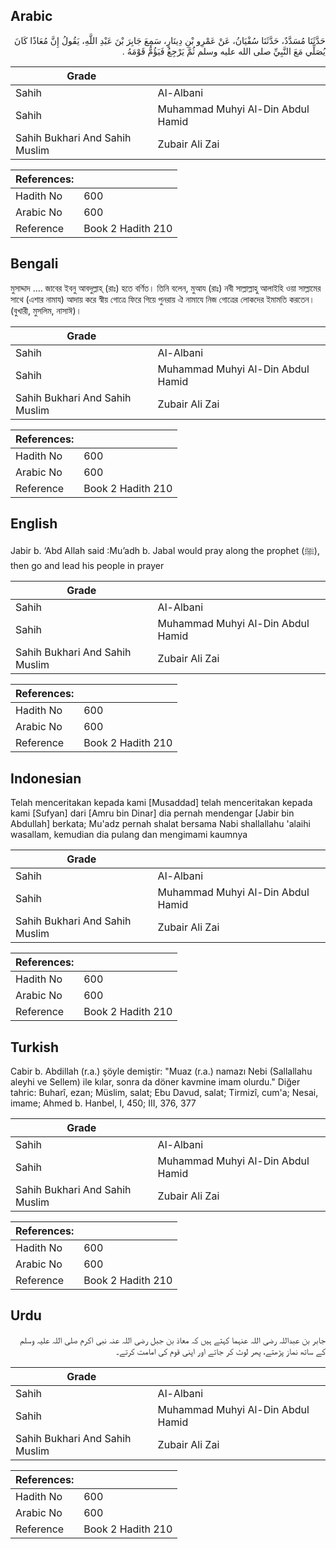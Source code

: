 ## Arabic


<div dir="rtl" lang="ar" style={{fontSize:'larger',backgroundColor:'#f8f9fa',padding:20}}>
حَدَّثَنَا مُسَدَّدٌ، حَدَّثَنَا سُفْيَانُ، عَنْ عَمْرِو بْنِ دِينَارٍ، سَمِعَ جَابِرَ بْنَ عَبْدِ اللَّهِ، يَقُولُ إِنَّ مُعَاذًا كَانَ يُصَلِّي مَعَ النَّبِيِّ صلى الله عليه وسلم ثُمَّ يَرْجِعُ فَيَؤُمُّ قَوْمَهُ ‏.‏
</div>
<div style={{backgroundColor:'#f8f9fa',padding:20, marginBottom: 10}}><table> <thead> <tr> <th>Grade</th> <th></th> </tr> </thead> <tbody> <tr><td>Sahih</td><td>Al-Albani</td></tr><tr><td>Sahih</td><td>Muhammad Muhyi Al-Din Abdul Hamid</td></tr><tr><td>Sahih Bukhari And Sahih Muslim</td><td>Zubair Ali Zai</td></tr></tbody></table><table> <thead> <tr> <th>References:</th> <th></th> </tr> </thead> <tbody><tr><td>Hadith No</td><td>600</td></tr><tr><td>Arabic No</td><td>600</td></tr><tr><td>Reference</td><td>Book 2 Hadith 210</td></tr></tbody></table></div>

## Bengali


<div dir="ltr" lang="bn" style={{fontSize:'larger',backgroundColor:'#f8f9fa',padding:20}}>
মুসাদ্দাদ .... জাবের ইবনু আবদুল্লাহ্ (রাঃ) হতে বর্ণিত। তিনি বলেন, মুআয (রাঃ) নবী সাল্লাল্লাহু আলাইহি ওয়া সাল্লামের সাথে (এশার নামায) আদায় করে স্বীয় গোত্রে ফিরে গিয়ে পুনরায় ঐ নামাযে নিজ গোত্রের লোকদের ইমামতি করতেন। (বুখারী, মুসলিম, নাসাঈ)।
</div>
<div style={{backgroundColor:'#f8f9fa',padding:20, marginBottom: 10}}><table> <thead> <tr> <th>Grade</th> <th></th> </tr> </thead> <tbody> <tr><td>Sahih</td><td>Al-Albani</td></tr><tr><td>Sahih</td><td>Muhammad Muhyi Al-Din Abdul Hamid</td></tr><tr><td>Sahih Bukhari And Sahih Muslim</td><td>Zubair Ali Zai</td></tr></tbody></table><table> <thead> <tr> <th>References:</th> <th></th> </tr> </thead> <tbody><tr><td>Hadith No</td><td>600</td></tr><tr><td>Arabic No</td><td>600</td></tr><tr><td>Reference</td><td>Book 2 Hadith 210</td></tr></tbody></table></div>

## English


<div dir="ltr" lang="en" style={{fontSize:'larger',backgroundColor:'#f8f9fa',padding:20}}>
Jabir b. ‘Abd Allah said :Mu’adh b. Jabal would pray along the prophet (ﷺ), then go and lead his people in prayer
</div>
<div style={{backgroundColor:'#f8f9fa',padding:20, marginBottom: 10}}><table> <thead> <tr> <th>Grade</th> <th></th> </tr> </thead> <tbody> <tr><td>Sahih</td><td>Al-Albani</td></tr><tr><td>Sahih</td><td>Muhammad Muhyi Al-Din Abdul Hamid</td></tr><tr><td>Sahih Bukhari And Sahih Muslim</td><td>Zubair Ali Zai</td></tr></tbody></table><table> <thead> <tr> <th>References:</th> <th></th> </tr> </thead> <tbody><tr><td>Hadith No</td><td>600</td></tr><tr><td>Arabic No</td><td>600</td></tr><tr><td>Reference</td><td>Book 2 Hadith 210</td></tr></tbody></table></div>

## Indonesian


<div dir="ltr" lang="id" style={{fontSize:'larger',backgroundColor:'#f8f9fa',padding:20}}>
Telah menceritakan kepada kami [Musaddad] telah menceritakan kepada kami [Sufyan] dari [Amru bin Dinar] dia pernah mendengar [Jabir bin Abdullah] berkata; Mu'adz pernah shalat bersama Nabi shallallahu 'alaihi wasallam, kemudian dia pulang dan mengimami kaumnya
</div>
<div style={{backgroundColor:'#f8f9fa',padding:20, marginBottom: 10}}><table> <thead> <tr> <th>Grade</th> <th></th> </tr> </thead> <tbody> <tr><td>Sahih</td><td>Al-Albani</td></tr><tr><td>Sahih</td><td>Muhammad Muhyi Al-Din Abdul Hamid</td></tr><tr><td>Sahih Bukhari And Sahih Muslim</td><td>Zubair Ali Zai</td></tr></tbody></table><table> <thead> <tr> <th>References:</th> <th></th> </tr> </thead> <tbody><tr><td>Hadith No</td><td>600</td></tr><tr><td>Arabic No</td><td>600</td></tr><tr><td>Reference</td><td>Book 2 Hadith 210</td></tr></tbody></table></div>

## Turkish


<div dir="ltr" lang="tr" style={{fontSize:'larger',backgroundColor:'#f8f9fa',padding:20}}>
Cabir b. Abdillah (r.a.) şöyle demiştir: "Muaz (r.a.) na­mazı Nebi (Sallallahu aleyhi ve Sellem) ile kılar, sonra da döner kavmine imam olurdu." Diğer tahric: Buharî, ezan; Müslim, salat; Ebu Davud, salat; Tirmizî, cum'a; Nesai, imame; Ahmed b. Hanbel, I, 450; III, 376, 377
</div>
<div style={{backgroundColor:'#f8f9fa',padding:20, marginBottom: 10}}><table> <thead> <tr> <th>Grade</th> <th></th> </tr> </thead> <tbody> <tr><td>Sahih</td><td>Al-Albani</td></tr><tr><td>Sahih</td><td>Muhammad Muhyi Al-Din Abdul Hamid</td></tr><tr><td>Sahih Bukhari And Sahih Muslim</td><td>Zubair Ali Zai</td></tr></tbody></table><table> <thead> <tr> <th>References:</th> <th></th> </tr> </thead> <tbody><tr><td>Hadith No</td><td>600</td></tr><tr><td>Arabic No</td><td>600</td></tr><tr><td>Reference</td><td>Book 2 Hadith 210</td></tr></tbody></table></div>

## Urdu


<div dir="rtl" lang="ur" style={{fontSize:'larger',backgroundColor:'#f8f9fa',padding:20}}>
جابر بن عبداللہ رضی اللہ عنہما کہتے ہیں کہ معاذ بن جبل رضی اللہ عنہ نبی اکرم صلی اللہ علیہ وسلم کے ساتھ نماز پڑھتے، پھر لوٹ کر جاتے اور اپنی قوم کی امامت کرتے۔
</div>
<div style={{backgroundColor:'#f8f9fa',padding:20, marginBottom: 10}}><table> <thead> <tr> <th>Grade</th> <th></th> </tr> </thead> <tbody> <tr><td>Sahih</td><td>Al-Albani</td></tr><tr><td>Sahih</td><td>Muhammad Muhyi Al-Din Abdul Hamid</td></tr><tr><td>Sahih Bukhari And Sahih Muslim</td><td>Zubair Ali Zai</td></tr></tbody></table><table> <thead> <tr> <th>References:</th> <th></th> </tr> </thead> <tbody><tr><td>Hadith No</td><td>600</td></tr><tr><td>Arabic No</td><td>600</td></tr><tr><td>Reference</td><td>Book 2 Hadith 210</td></tr></tbody></table></div>